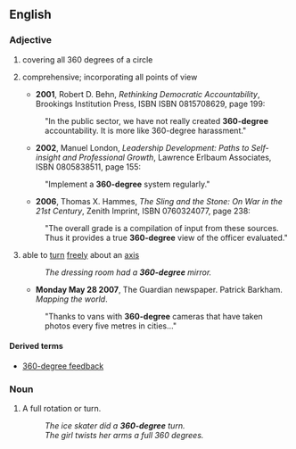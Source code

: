 ==English==

===Adjective===
{{en-adj|-}}

# covering all 360 degrees of a circle
# {{by extension}} comprehensive; incorporating all points of view
#*'''2001''', Robert D. Behn, ''Rethinking Democratic Accountability'', Brookings Institution Press, ISBN ISBN 0815708629, page 199:
#:"In the public sector, we have not really created '''360-degree''' accountability.  It is more like 360-degree harassment."
#*'''2002''', Manuel London, ''Leadership Development: Paths to Self-insight and Professional Growth'', Lawrence Erlbaum Associates, ISBN 0805838511, page 155:
#:"Implement a '''360-degree''' system regularly."
#*'''2006''', Thomas X. Hammes, ''The Sling and the Stone: On War in the 21st Century'', Zenith Imprint, ISBN 0760324077, page 238:
#:"The overall grade is a compilation of input from these sources.  Thus it provides a true '''360-degree''' view of the officer evaluated."
# able to [[turn]] [[freely]] about an [[axis]]
#:''The dressing room had a '''360-degree''' mirror.''
#*'''Monday May 28 2007''', The Guardian newspaper.  Patrick Barkham. ''Mapping the world''.
#:"Thanks to vans with '''360-degree''' cameras that have taken photos every five metres in cities..."

====Derived terms====
*[[360-degree feedback]]

===Noun===
{{en-noun|sg=[[360]]-[[degree]]}}

# {{rfv-sense}} A full rotation or turn.
#: ''The ice skater did a '''360-degree''' turn.''
#: ''The girl twists her arms a full 360 degrees.''